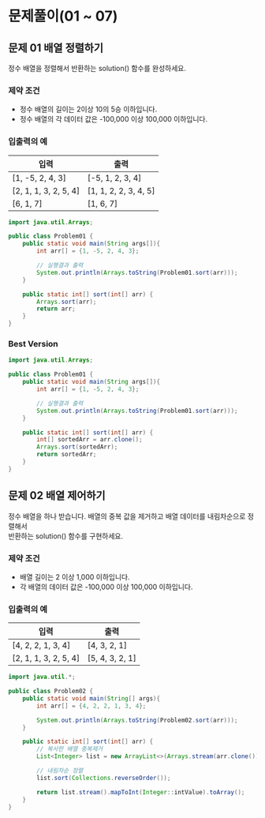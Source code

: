 # 문제풀이(01 ~ 07)

## 문제 01 배열 정렬하기

정수 배열을 정렬해서 반환하는 solution() 함수를 완성하세요.

### 제약 조건
- 정수 배열의 길이는 2이상 10의 5승 이하입니다.
- 정수 배열의 각 데이터 값은 -100,000 이상 100,000 이하입니다.

### 입출력의 예
|  입력  | 출력   |
|--------|--------|
| [1, -5, 2, 4, 3] | [-5, 1, 2, 3, 4] |
| [2, 1, 1, 3, 2, 5, 4] | [1, 1, 2, 2, 3, 4, 5] |
| [6, 1, 7] | [1, 6, 7] |

```java filename="Problem01.java" showLineNumbers copy
import java.util.Arrays;

public class Problem01 {
    public static void main(String args[]){
        int arr[] = {1, -5, 2, 4, 3};

        // 실행결과 출력
        System.out.println(Arrays.toString(Problem01.sort(arr)));
    }

    public static int[] sort(int[] arr) {
        Arrays.sort(arr);
        return arr;
    }
}
```

### Best Version

```java filename="Problem01.java" showLineNumbers copy
import java.util.Arrays;

public class Problem01 {
    public static void main(String args[]){
        int arr[] = {1, -5, 2, 4, 3};

        // 실행결과 출력
        System.out.println(Arrays.toString(Problem01.sort(arr)));
    }

    public static int[] sort(int[] arr) {
        int[] sortedArr = arr.clone();
        Arrays.sort(sortedArr);
        return sortedArr;
    }
}
```

## 문제 02 배열 제어하기

정수 배열을 하나 받습니다. 배열의 중복 값을 제거하고 배열 데이터를 내림차순으로 정렬해서 <br/>
반환하는 solution() 함수를 구현하세요.

### 제약 조건
- 배열 길이는 2 이상 1,000 이하입니다.
- 각 배열의 데이터 값은 -100,000 이상 100,000 이하입니다.

### 입출력의 예
|  입력  | 출력   |
|--------|--------|
| [4, 2, 2, 1, 3, 4] | [4, 3, 2, 1] |
| [2, 1, 1, 3, 2, 5, 4] | [5, 4, 3, 2, 1] |

```java filename="Problem02.java" showLineNumbers copy
import java.util.*;

public class Problem02 {
    public static void main(String[] args){
        int arr[] = {4, 2, 2, 1, 3, 4};

        System.out.println(Arrays.toString(Problem02.sort(arr)));
    }

    public static int[] sort(int[] arr) {
        // 복사한 배열 중복제거
        List<Integer> list = new ArrayList<>(Arrays.stream(arr.clone()).boxed().distinct().toList());

        // 내림차순 정렬
        list.sort(Collections.reverseOrder());

        return list.stream().mapToInt(Integer::intValue).toArray();
    }
}
```